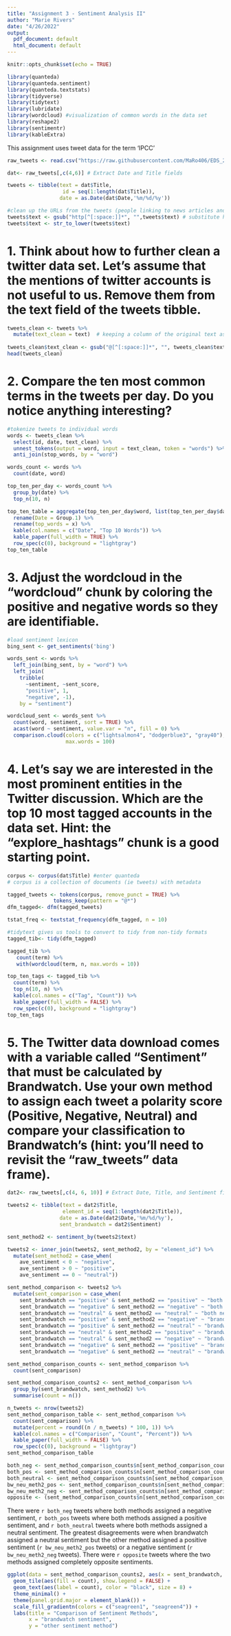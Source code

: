 ```yaml
---
title: "Assignment 3 - Sentiment Analysis II"
author: "Marie Rivers"
date: "4/26/2022"
output:
  pdf_document: default
  html_document: default
---
```


```r
knitr::opts_chunk$set(echo = TRUE)
```

```r
library(quanteda)
library(quanteda.sentiment)
library(quanteda.textstats)
library(tidyverse)
library(tidytext)
library(lubridate)
library(wordcloud) #visualization of common words in the data set
library(reshape2)
library(sentimentr)
library(kableExtra)
```

This assignment uses tweet data for the term 'IPCC'
```r
raw_tweets <- read.csv("https://raw.githubusercontent.com/MaRo406/EDS_231-text-sentiment/main/dat/IPCC_tweets_April1-10_sample.csv", header=TRUE)

dat<- raw_tweets[,c(4,6)] # Extract Date and Title fields

tweets <- tibble(text = dat$Title,
                  id = seq(1:length(dat$Title)),
                 date = as.Date(dat$Date,'%m/%d/%y'))

#clean up the URLs from the tweets (people linking to news articles and such)
tweets$text <- gsub("http[^[:space:]]*", "",tweets$text) # substitute http links with nothing
tweets$text <- str_to_lower(tweets$text)
```

# 1.  Think about how to further clean a twitter data set. Let's assume that the mentions of twitter accounts is not useful to us. Remove them from the text field of the tweets tibble.
```r
tweets_clean <- tweets %>% 
  mutate(text_clean = text)  # keeping a column of the original text as a check
  
tweets_clean$text_clean <- gsub("@[^[:space:]]*", "", tweets_clean$text_clean)
head(tweets_clean)
```

# 2.  Compare the ten most common terms in the tweets per day.  Do you notice anything interesting?
```r
#tokenize tweets to individual words
words <- tweets_clean %>%
  select(id, date, text_clean) %>%
  unnest_tokens(output = word, input = text_clean, token = "words") %>% 
  anti_join(stop_words, by = "word")
```

```r
words_count <- words %>% 
  count(date, word)

top_ten_per_day <- words_count %>% 
  group_by(date) %>% 
  top_n(10, n)
```

```r
top_ten_table = aggregate(top_ten_per_day$word, list(top_ten_per_day$date), paste, collapse=", ") %>% 
  rename(Date = Group.1) %>% 
  rename(top_words = x) %>% 
  kable(col.names = c("Date", "Top 10 Words")) %>% 
  kable_paper(full_width = TRUE) %>% 
  row_spec(c(0), background = "lightgray")
top_ten_table
```

# 3.  Adjust the wordcloud in the "wordcloud" chunk by coloring the positive and negative words so they are identifiable.
```r
#load sentiment lexicon
bing_sent <- get_sentiments('bing')

words_sent <- words %>% 
  left_join(bing_sent, by = "word") %>%
  left_join(
    tribble(
      ~sentiment, ~sent_score,
      "positive", 1,
      "negative", -1),
    by = "sentiment")

wordcloud_sent <- words_sent %>% 
  count(word, sentiment, sort = TRUE) %>%
  acast(word ~ sentiment, value.var = "n", fill = 0) %>%
  comparison.cloud(colors = c("lightsalmon4", "dodgerblue3", "gray40"),
                   max.words = 100)
```

# 4. Let's say we are interested in the most prominent entities in the Twitter discussion.  Which are the top 10 most tagged accounts in the data set. Hint: the "explore_hashtags" chunk is a good starting point.
```r
corpus <- corpus(dat$Title) #enter quanteda
# corpus is a collection of documents (ie tweets) with metadata
```

```r
tagged_tweets <- tokens(corpus, remove_punct = TRUE) %>% 
               tokens_keep(pattern = "@*")
dfm_tagged<- dfm(tagged_tweets)

tstat_freq <- textstat_frequency(dfm_tagged, n = 10)

#tidytext gives us tools to convert to tidy from non-tidy formats
tagged_tib<- tidy(dfm_tagged)

tagged_tib %>%
   count(term) %>%
   with(wordcloud(term, n, max.words = 10))
```
```r
top_ten_tags <- tagged_tib %>% 
  count(term) %>% 
  top_n(10, n) %>% 
  kable(col.names = c("Tag", "Count")) %>% 
  kable_paper(full_width = FALSE) %>% 
  row_spec(c(0), background = "lightgray")
top_ten_tags
```

# 5. The Twitter data download comes with a variable called "Sentiment" that must be calculated by Brandwatch.  Use your own method to assign each tweet a polarity score (Positive, Negative, Neutral) and compare your classification to Brandwatch's (hint: you'll need to revisit the "raw_tweets" data frame). 
```r
dat2<- raw_tweets[,c(4, 6, 10)] # Extract Date, Title, and Sentiment fields

tweets2 <- tibble(text = dat2$Title,
                  element_id = seq(1:length(dat2$Title)),
                 date = as.Date(dat2$Date,'%m/%d/%y'),
                 sent_brandwatch = dat2$Sentiment)
```

```r
sent_method2 <- sentiment_by(tweets2$text)

tweets2 <- inner_join(tweets2, sent_method2, by = "element_id") %>%
  mutate(sent_method2 = case_when(
    ave_sentiment < 0 ~ "negative",
    ave_sentiment > 0 ~ "positive",
    ave_sentiment == 0 ~ "neutral"))
```

```r
sent_method_comparison <- tweets2 %>% 
  mutate(sent_comparison = case_when(
    sent_brandwatch == "positive" & sent_method2 == "positive" ~ "both positive",
    sent_brandwatch == "negative" & sent_method2 == "negative" ~ "both negative",
    sent_brandwatch == "neutral" & sent_method2 == "neutral" ~ "both neutral",
    sent_brandwatch == "positive" & sent_method2 == "negative" ~ "brandwatch positive, method 2 negative",
    sent_brandwatch == "positive" & sent_method2 == "neutral" ~ "brandwatch positive, method 2 neutral",
    sent_brandwatch == "neutral" & sent_method2 == "positive" ~ "brandwatch neutral, method 2 positive",
    sent_brandwatch == "neutral" & sent_method2 == "negative" ~ "brandwatch neutral, method 2 negative",
    sent_brandwatch == "negative" & sent_method2 == "positive" ~ "brandwatch negative, method 2 positive",
    sent_brandwatch == "negative" & sent_method2 == "neutral" ~ "brandwatch negative, method 2 neutral"))

sent_method_comparison_counts <- sent_method_comparison %>% 
  count(sent_comparison)
```

```r
sent_method_comparison_counts2 <- sent_method_comparison %>%
  group_by(sent_brandwatch, sent_method2) %>% 
  summarise(count = n())
```


```r
n_tweets <- nrow(tweets2)
sent_method_comparison_table <- sent_method_comparison %>% 
  count(sent_comparison) %>% 
  mutate(percent = round((n / n_tweets) * 100, 1)) %>% 
  kable(col.names = c("Comparison", "Count", "Percent")) %>% 
  kable_paper(full_width = FALSE) %>% 
  row_spec(c(0), background = "lightgray")
sent_method_comparison_table
```
```r
both_neg <- sent_method_comparison_counts$n[sent_method_comparison_counts$sent_comparison == "both negative"]
both_pos <- sent_method_comparison_counts$n[sent_method_comparison_counts$sent_comparison == "both positive"]
both_neutral <- sent_method_comparison_counts$n[sent_method_comparison_counts$sent_comparison == "both neutral"]
bw_neu_meth2_pos <- sent_method_comparison_counts$n[sent_method_comparison_counts$sent_comparison == "brandwatch neutral, method 2 positive"]
bw_neu_meth2_neg <- sent_method_comparison_counts$n[sent_method_comparison_counts$sent_comparison == "brandwatch neutral, method 2 negative"]
opposite <- (sent_method_comparison_counts$n[sent_method_comparison_counts$sent_comparison == "brandwatch negative, method 2 positive"]) + (sent_method_comparison_counts$n[sent_method_comparison_counts$sent_comparison == "brandwatch positive, method 2 negative"])
```

There were `r both_neg` tweets where both methods assigned a negative sentiment, `r both_pos` tweets where both methods assigned a positive sentiment, and `r both_neutral` tweets where both methods assigned a neutral sentiment. The greatest disagreements were when brandwatch assigned a neutral sentiment but the other method assigned a positive sentiment (`r bw_neu_meth2_pos` tweets) or a negative sentiment (`r bw_neu_meth2_neg` tweets). There were `r opposite` tweets where the two methods assigned completely opposite sentiments.

```r
ggplot(data = sent_method_comparison_counts2, aes(x = sent_brandwatch, y = sent_method2)) +
  geom_tile(aes(fill = count), show.legend = FALSE) +
  geom_text(aes(label = count), color = "black", size = 8) + 
  theme_minimal() +
  theme(panel.grid.major = element_blank()) +
  scale_fill_gradientn(colors = c("seagreen1", "seagreen4")) + 
  labs(title = "Comparison of Sentiment Methods",
       x = "brandwatch sentiment",
       y = "other sentiment method")
  
```